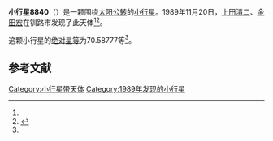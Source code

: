 {{Infobox planet
| bgcolour = #FFFFC0
| name = 8840
| symbol = 
| image = 
| caption = 
| discovery = yes
| discovery_ref = 
| discoverer = [[上田清二|上田清二]]、[[金田宏|金田宏]]
| discovery_site = [[钏路市|钏路市]] 
| discovered = 1989年11月20日
| designations = yes
| mp_name = 
| named_after = 
| alt_names = 1989 WT/ 1984 GX / 1996 VT7
| mp_category = [[主带小行星|主带小行星]]
| orbit_ref = <ref name="a">[http://ssd.jpl.nasa.gov/sbdb.cgi?sstr=8840 8840] {{Wayback|url=http://ssd.jpl.nasa.gov/sbdb.cgi?sstr=8840 |date=20210717064316 }}，小行星數據庫瀏覽器（JPL Small-Body Database Browser）－[[美国国家航空航天局|美国国家航空航天局]]喷气推进实验室</ref>
| epoch = 2456400.5 (2013年4月18日更新)
| aphelion = {{convert|2.3403891|AU|km|3|abbr=on|lk=out}}
| perihelion = {{convert|2.1955529|AU|km|3|abbr=on}}
| semimajor = {{convert|2.2679710|AU|km|3|abbr=on}}
| eccentricity = 0.0319308
| period = 1247.540569 [[日|日]]<br />3.42[[儒略年|儒略年]]
| avg_speed = 
| inclination = 4.42853
| asc_node = 67.11275
| mean_anomaly = 
| arg_peri = 70.58777
| satellites = 
| physical_characteristics = yes
| dimensions = 
| mass = 
| density = 
| surface_grav = 
| escape_velocity = 
| sidereal_day = 
| axial_tilt = 
| pole_ecliptic_lat = 
| pole_ecliptic_lon = 
| albedo = 
| temperatures= 
| temp_name1 = 
| mean_temp_1 = 
| max_temp_1 = 
| temp_name2 = 
| max_temp_2 = 
| spectral_type = 
| abs_magnitude = 70.58777
}}

'''小行星8840'''（{{lang-en|8840}}）是一颗围绕[[太阳|太阳]][[公转|公转]]的[[小行星|小行星]]。1989年11月20日，[[上田清二|上田清二]]、[[金田宏|金田宏]]在钏路市发现了此天体<ref name="a" /><ref>{{cite news|title=小行星列表|url=http://cfa-www.harvard.edu/iau/lists/NumberedMPs.txt|accessdate=2013-07-08|newspaper=哈佛大学|archive-date=2008-05-17|archive-url=https://web.archive.org/web/20080517010638/http://cfa-www.harvard.edu/iau/lists/NumberedMPs.txt|dead-url=no}}</ref>。

这颗小行星的[[绝对星等|绝对星等]]为70.58777等<ref name="a" />。

==参考文献==
{{reflist}}
{{Minor Planet Number|[[小行星8839|小行星8839]]|[[小行星8841|小行星8841]]}}

{{小天体}}

[[Category:小行星带天体|Category:小行星带天体]]
[[Category:1989年发现的小行星|Category:1989年发现的小行星]]

{{asteroid-stub}}